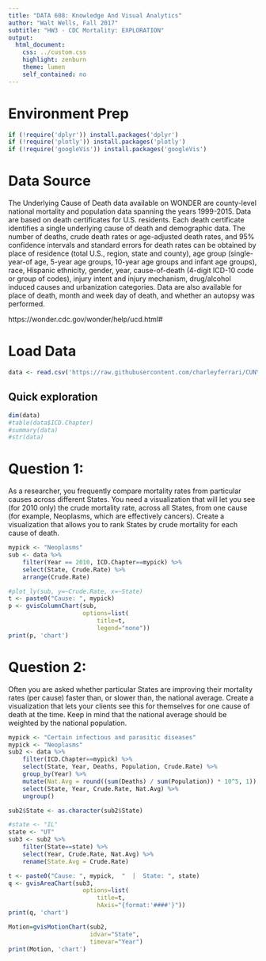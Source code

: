 ```yaml
---
title: "DATA 608: Knowledge And Visual Analytics"
author: "Walt Wells, Fall 2017"
subtitle: "HW3 - CDC Mortality: EXPLORATION"
output:
  html_document:
    css: ../custom.css
    highlight: zenburn
    theme: lumen
    self_contained: no
---
```



# Environment Prep

```r
if (!require('dplyr')) install.packages('dplyr')
if (!require('plotly')) install.packages('plotly')
if (!require('googleVis')) install.packages('googleVis')
```

# Data Source

The Underlying Cause of Death data available on WONDER are county-level national mortality and population data spanning the years 1999-2015. Data are based on death certificates for U.S. residents. Each death certificate identifies a single underlying cause of death and demographic data. The number of deaths, crude death rates or age-adjusted death rates, and 95% confidence intervals and standard errors for death rates can be obtained by place of residence (total U.S., region, state and county), age group (single-year-of age, 5-year age groups, 10-year age groups and infant age groups), race, Hispanic ethnicity, gender, year, cause-of-death (4-digit ICD-10 code or group of codes), injury intent and injury mechanism, drug/alcohol induced causes and urbanization categories. Data are also available for place of death, month and week day of death, and whether an autopsy was performed. 

https://wonder.cdc.gov/wonder/help/ucd.html#

# Load Data

```r
data <- read.csv('https://raw.githubusercontent.com/charleyferrari/CUNY_DATA608/master/lecture3/data/cleaned-cdc-mortality-1999-2010-2.csv')
```

## Quick exploration

```r
dim(data)
#table(data$ICD.Chapter)
#summary(data)
#str(data)
```


# Question 1:
As a researcher, you frequently compare mortality rates from particular causes across different States. You need a visualization that will let you see (for 2010 only) the crude mortality rate, across all States, from one cause (for example, Neoplasms, which are effectively cancers). Create a visualization that allows you to rank States by crude mortality for each cause of death.

```r
mypick <- "Neoplasms"
sub <- data %>%
    filter(Year == 2010, ICD.Chapter==mypick) %>%
    select(State, Crude.Rate) %>%
    arrange(Crude.Rate)
```

```r
#plot_ly(sub, y=~Crude.Rate, x=~State)
t <- paste0("Cause: ", mypick)
p <- gvisColumnChart(sub, 
                     options=list(
                         title=t, 
                         legend="none"))
print(p, 'chart')
```

# Question 2:
Often you are asked whether particular States are improving their mortality rates (per cause) faster than, or slower than, the national average. Create a visualization that lets your clients see this for themselves for one cause of death at the time. Keep in mind that the national average should be weighted by the national population.

```r
mypick <- "Certain infectious and parasitic diseases"
mypick <- "Neoplasms"
sub2 <- data %>%
    filter(ICD.Chapter==mypick) %>%
    select(State, Year, Deaths, Population, Crude.Rate) %>%
    group_by(Year) %>%
    mutate(Nat.Avg = round((sum(Deaths) / sum(Population)) * 10^5, 1)) %>%
    select(State, Year, Crude.Rate, Nat.Avg) %>%
    ungroup()

sub2$State <- as.character(sub2$State)
```

```r
#state <- "IL"
state <- "UT"
sub3 <- sub2 %>%
    filter(State==state) %>%
    select(Year, Crude.Rate, Nat.Avg) %>%
    rename(State.Avg = Crude.Rate)
```

```r

t <- paste0("Cause: ", mypick,  "  |  State: ", state)
q <- gvisAreaChart(sub3, 
                     options=list(
                         title=t, 
                         hAxis="{format:'####'}"))
print(q, 'chart')
```

```r
Motion=gvisMotionChart(sub2, 
                       idvar="State", 
                       timevar="Year")
print(Motion, 'chart')
```

